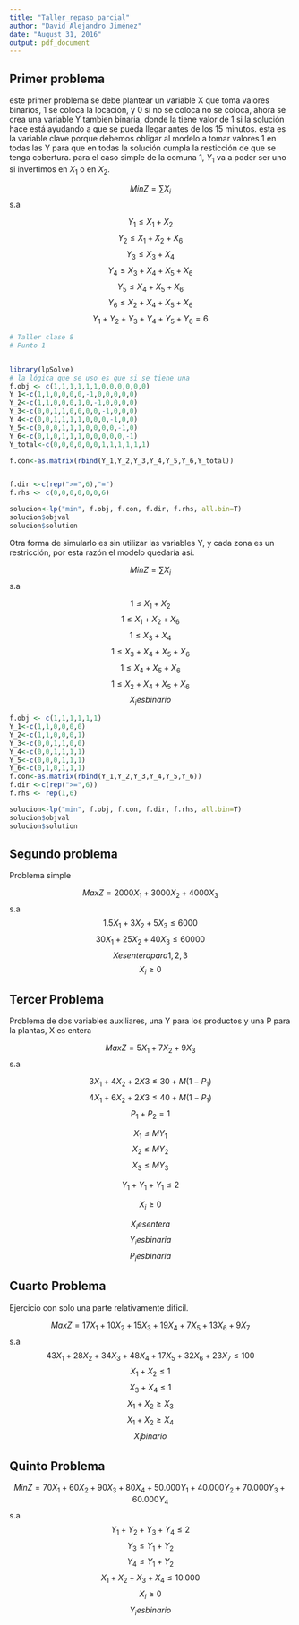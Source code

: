 ```yaml
---
title: "Taller_repaso_parcial"
author: "David Alejandro Jiménez"
date: "August 31, 2016"
output: pdf_document
---
```


## Primer problema

este primer problema se debe plantear un variable X que toma valores binarios, 1 se coloca la locación, y 0 si no se coloca no se coloca, ahora se crea una variable Y tambien binaria, donde la tiene valor de 1 si la solución hace está ayudando a que se pueda llegar antes de los 15 minutos. esta es la variable clave porque debemos obligar al modelo a tomar valores 1 en todas las Y para que en todas la solución cumpla la resticción de que se tenga cobertura. para el caso simple de la comuna 1, $Y_{1}$ va a poder ser uno si invertimos en $X_{1}$ o en $X_{2}$.


$$Min Z=\sum X_{i}$$
s.a

$$Y_{1} \leq X_{1}+X_{2}$$
$$Y_{2} \leq X_{1}+X_{2}+X_{6}$$
$$Y_{3} \leq X_{3}+X_{4}$$
$$Y_{4} \leq X_{3}+X_{4}+X_{5}+X_{6}$$
$$Y_{5} \leq X_{4}+X_{5}+X_{6}$$
$$Y_{6} \leq X_{2}+X_{4}+X_{5}+X_{6}$$
$$Y_{1} +Y_{2} +Y_{3} +Y_{4} +Y_{5} +Y_{6} = 6 $$

```r
# Taller clase 8
# Punto 1


library(lpSolve)
# la lógica que se uso es que si se tiene una 
f.obj <- c(1,1,1,1,1,1,0,0,0,0,0,0)
Y_1<-c(1,1,0,0,0,0,-1,0,0,0,0,0)
Y_2<-c(1,1,0,0,0,1,0,-1,0,0,0,0)
Y_3<-c(0,0,1,1,0,0,0,0,-1,0,0,0)
Y_4<-c(0,0,1,1,1,1,0,0,0,-1,0,0)
Y_5<-c(0,0,0,1,1,1,0,0,0,0,-1,0)
Y_6<-c(0,1,0,1,1,1,0,0,0,0,0,-1)
Y_total<-c(0,0,0,0,0,0,1,1,1,1,1,1)

f.con<-as.matrix(rbind(Y_1,Y_2,Y_3,Y_4,Y_5,Y_6,Y_total))


f.dir <-c(rep(">=",6),"=") 
f.rhs <- c(0,0,0,0,0,0,6)

solucion<-lp("min", f.obj, f.con, f.dir, f.rhs, all.bin=T)
solucion$objval
solucion$solution

```


Otra forma de simularlo es sin utilizar las variables Y, y cada zona es un restricción, por esta razón el modelo quedaría así.

$$Min Z=\sum X_{i}$$
s.a

$$1 \leq X_{1}+X_{2}$$
$$1 \leq X_{1}+X_{2}+X_{6}$$
$$1 \leq X_{3}+X_{4}$$
$$1 \leq X_{3}+X_{4}+X_{5}+X_{6}$$
$$1 \leq X_{4}+X_{5}+X_{6}$$
$$1 \leq X_{2}+X_{4}+X_{5}+X_{6}$$
$$X_{i} es binario$$

```r
f.obj <- c(1,1,1,1,1,1)
Y_1<-c(1,1,0,0,0,0)
Y_2<-c(1,1,0,0,0,1)
Y_3<-c(0,0,1,1,0,0)
Y_4<-c(0,0,1,1,1,1)
Y_5<-c(0,0,0,1,1,1)
Y_6<-c(0,1,0,1,1,1)
f.con<-as.matrix(rbind(Y_1,Y_2,Y_3,Y_4,Y_5,Y_6))
f.dir <-c(rep(">=",6)) 
f.rhs <- rep(1,6)

solucion<-lp("min", f.obj, f.con, f.dir, f.rhs, all.bin=T)
solucion$objval
solucion$solution
```


## Segundo problema

Problema simple

$$Max Z=2000X_{1}+3000X_{2}+4000X_{3}$$
s.a
$$1.5X_{1}+3X_{2}+5X_{3} \leq 6000$$
$$30X_{1}+25X_{2}+40X_{3} \leq 60000$$
$$X es entera para {1,2,3}$$
$$X_{i} \geq 0$$

## Tercer Problema

Problema de dos variables auxiliares, una Y para los productos y una P para la plantas, X es entera

$$Max Z = 5X_{1}+7X_{2}+9X_{3}$$
s.a

$$3X_{1}+4X_{2}+2X{3} \leq 30 +M(1-P_{1})$$
$$4X_{1}+6X_{2}+2X{3} \leq 40 +M(1-P_{1})$$
$$P_{1}+P_{2}=1$$

$$X_{1} \leq MY_{1}$$
$$X_{2} \leq MY_{2}$$
$$X_{3} \leq MY_{3}$$

$$Y_{1}+Y_{1}+Y_{1} \leq 2$$

$$X_{i} \geq 0$$

$$X_{i} es entera$$
$$Y_{i} es binaria$$
$$P_{i} es binaria$$


## Cuarto Problema

Ejercicio con solo una parte relativamente dificil.

$$Max Z= 17X_{1} + 10X_{2} + 15X_{3} + 19X_{4} + 7X_{5} + 13X_{6} + 9X_{7}$$
s.a
$$ 43X_{1} + 28X_{2} + 34X_{3} + 48X_{4} + 17X_{5} + 32X_{6} + 23X_{7} \leq 100 $$
$$X_{1}+X_{2} \leq 1$$
$$X_{3}+X_{4} \leq 1$$
$$X_{1}+X_{2} \geq X_{3}$$
$$X_{1}+X_{2} \geq X_{4}$$
$$X_{i} binario$$

## Quinto Problema


$$Min Z= 70X_{1} + 60X_{2} + 90X_{3} + 80X_{4} + 50.000Y_{1} + 40.000Y_{2} + 70.000Y_{3} + 60.000Y_{4}$$
s.a
$$ Y_{1} + Y_{2} + Y_{3} + Y_{4}  \leq 2 $$
$$Y_{3} \leq Y_{1}+Y_{2}$$
$$Y_{4} \leq Y_{1}+Y_{2}$$
$$ X_{1} + X_{2} + X_{3} + X_{4}  \leq 10.000 $$
$$X_{i} \geq 0$$
$$Y_{i} es binario$$


